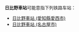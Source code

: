 '''日比野車站'''可能​​意指下列铁路车站：
* [[日比野車站_(愛知縣愛西市)|日比野車站 (愛知縣愛西市)]]
* [[日比野車站_(名古屋市)|日比野車站 (名古屋市)]]

{{disambig|Cat=五字車站名消歧義}}